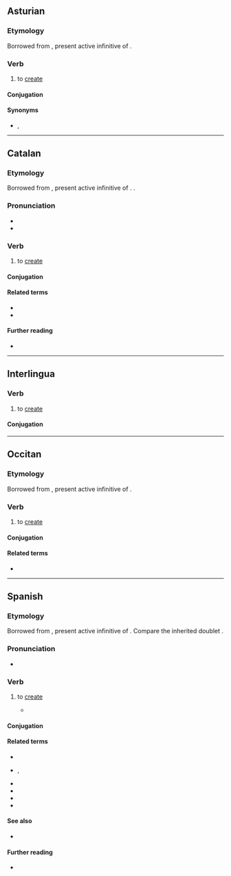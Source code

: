 {{also|Crear}}
==Asturian==

===Etymology===
Borrowed from {{bor|ast|la|creāre}}, present active infinitive of {{m|la|creō}}.

===Verb===
{{ast-verb-ar|cre}}

# to [[create]]

====Conjugation====
{{ast-conj-ar|cre}}

====Synonyms====
* {{sense|to create}} {{l|ast|facer}}, {{l|ast|producir}}

----

==Catalan==

===Etymology===
Borrowed from {{bor|ca|la|creāre}}, present active infinitive of {{m|la|creō}}. {{doublet|ca|criar|t1=to raise}}.

===Pronunciation===
* {{ca-IPA}}
* {{rhymes|ca|a(ɾ)}}

===Verb===
{{ca-verb}}

# to [[create]]

====Conjugation====
{{ca-conj-ar|cre}}

====Related terms====
* {{l|ca|creació}}
* {{l|ca|creador}}

====Further reading====
* {{R:IEC2}}

----

==Interlingua==

===Verb===
{{ia-verb|ar}}

# to [[create]] {{gloss|to cause to exist}}

====Conjugation====
{{ia-conj|cre|ar}}

----

==Occitan==

===Etymology===
Borrowed from {{bor|oc|la|creāre}}, present active infinitive of {{m|la|creō}}.

===Verb===
{{oc-verb|cre|ar}}

# to [[create]]

====Conjugation====
{{rfinfl|oc|verb}}

====Related terms====
* {{l|oc|creacion}}

----

==Spanish==

===Etymology===
Borrowed from {{bor|es|la|creāre}}, present active infinitive of {{m|la|creō}}. Compare the inherited doublet {{doublet|es|criar|t1=to raise|notext=1}}.

===Pronunciation===
{{es-IPA}}
* {{audio|es|Es-am-lat-crear.ogg|Audio (Latin America)}}

===Verb===
{{es-verb|cre|ar}}

# {{lb|es|transitive}} to [[create]]
#* {{quote-book|es|year=2002|author=Carlos Sánchez del Río|title=El significado de la física|publisher=Editorial Complutense|ISBN=9788474916775|page=102|passage=Un imán en reposo '''crea''' un campo magnético y si se mueve '''crea''' además un campo eléctrico.|translation=A magnet at rest '''creates''' a magnetic field and if it moves it also '''creates''' an electric field.}}
#: {{syn|es|generar}}

====Conjugation====
{{es-conj-ar|cre|combined=1}}

====Related terms====
* {{l|es|creación}}
* {{l|es|creador}}, {{l|es|creadora}}
* {{l|es|creativo}}
* {{l|es|criar}}
* {{l|es|criatura}}
* {{l|es|recrear}}

====See also====
* {{l|es|creer}} {{gloss|common conjugated forms}}

====Further reading====
* {{R:DRAE 2001}}